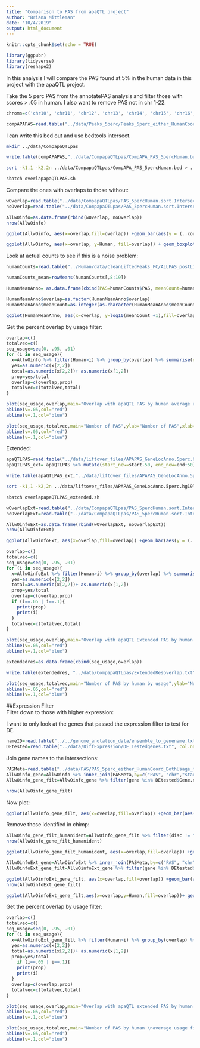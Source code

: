 ```yaml
---
title: "Comparison to PAS from apaQTL project"
author: "Briana Mittleman"
date: "10/4/2019"
output: html_document
---
```


```r
knitr::opts_chunk$set(echo = TRUE)
```


```r
library(ggpubr)
library(tidyverse)
library(reshape2)
```

In this analysis I will compare the PAS found at 5% in the human data in this project with the apaQTL project.  

Take the 5 perc PAS from the annotatePAS analysis and filter those with scores > .05 in human. I also want to remove PAS not in chr 1-22.  


```r
chroms=c('chr10', 'chr11', 'chr12', 'chr13', 'chr14', 'chr15', 'chr16', 'chr17', 'chr18', 'chr19', 'chr1', 'chr2', 'chr20', 'chr21', 'chr22', 'chr3', 'chr4', 'chr5', 'chr6', 'chr7','chr8', 'chr9')

compAPAPAS=read.table("../data/Peaks_5perc/Peaks_5perc_either_HumanCoordHummanUsage.bed", header =   T, stringsAsFactors = F)  %>%  filter(Human>=0.05, chr %in% chroms) 

```


I can write this bed out and use bedtools intersect. 

```bash
mkdir ../data/CompapaQTLpas
```


```r
write.table(compAPAPAS,"../data/CompapaQTLpas/CompAPA_PAS_5percHuman.bed", col.names = F, row.names = F, quote = F, sep="\t")
```

```bash
sort -k1,1 -k2,2n ../data/CompapaQTLpas/CompAPA_PAS_5percHuman.bed > ../data/CompapaQTLpas/CompAPA_PAS_5percHuman.sort.bed

sbatch overlapapaQTLPAS.sh
```


Compare the ones with overlaps to those without:

```r
wOverlap=read.table("../data/CompapaQTLpas/PAS_5percHuman.sort.Intersect.bed", col.names = colnames(compAPAPAS)) %>% mutate(overlap="yes")
noOverlap=read.table("../data/CompapaQTLpas/PAS_5percHuman.sort.Intersect.NoOverlap.bed", col.names = colnames(compAPAPAS)) %>% mutate(overlap="no")

AllwOinfo=as.data.frame(rbind(wOverlap, noOverlap))
nrow(AllwOinfo)
```


```r
ggplot(AllwOinfo, aes(x=overlap,fill=overlap)) +geom_bar(aes(y = (..count..)/sum(..count..)))+ scale_fill_brewer(palette = "Dark2")
```

```r
ggplot(AllwOinfo, aes(x=overlap, y=Human, fill=overlap)) + geom_boxplot() + scale_fill_brewer(palette = "Dark2") + stat_compare_means(method="t.test")
```


Look at actual counts to see if this is a noise problem:



```r
humanCounts=read.table("../Human/data/CleanLiftedPeaks_FC/ALLPAS_postLift_LocParsed_Human_fixed.fc",header = T, stringsAsFactors = F) %>% dplyr::select(-Chr, -Start,-End, -Strand, -Length)  %>% tidyr::separate(Geneid, sep = ":", into = c("disc", "PAS", "chr", "start", "end", "strand", "gene"))

humanCounts_mean=rowMeans(humanCounts[,8:19])

HumanMeanAnno= as.data.frame(cbind(PAS=humanCounts$PAS, meanCount=humanCounts_mean)) %>% inner_join(AllwOinfo, by= "PAS")

HumanMeanAnno$overlap=as.factor(HumanMeanAnno$overlap)
HumanMeanAnno$meanCount=as.integer(as.character(HumanMeanAnno$meanCount))
```

```r
ggplot(HumanMeanAnno, aes(x=overlap, y=log10(meanCount +1),fill=overlap)) + geom_boxplot() + scale_fill_brewer(palette = "Dark2")+ stat_compare_means(method="t.test") + labs(title="HC PAS counts by overlap with apaQTL PAS")
```

Get the percent overlap by usage filter:  

```r
overlap=c()
totalvec=c()
seq_usage=seq(0, .95, .01)
for (i in seq_usage){
  x=AllwOinfo %>% filter(Human>i) %>% group_by(overlap) %>% summarise(n=n())
  yes=as.numeric(x[2,2])
  total=as.numeric(x[2,2])+ as.numeric(x[1,2])
  prop=yes/total
  overlap=c(overlap,prop)
  totalvec=c(totalvec,total)
}

```

```r
plot(seq_usage,overlap,main="Overlap with apaQTL PAS by human average usage", ylab="Percent Overlap", xlab="Usage Cutoff")
abline(v=.05,col="red")
abline(v=.1,col="blue")
```

```r
plot(seq_usage,totalvec,main="Number of PAS",ylab="Number of PAS",xlab="Usage Cutoff" )
abline(v=.05,col="red")
abline(v=.1,col="blue")
```

Extended:  

```r
apaQTLPAS=read.table("../data/liftover_files/APAPAS_GeneLocAnno.5perc.hg19lifted.sorted.bed",stringsAsFactors = F,col.names = c("chr","start", "end", "PAS", "score","strand")) 
apaQTLPAS_ext= apaQTLPAS %>% mutate(start_new=start-50, end_new=end+50) %>% dplyr::select(chr,start_new, end_new, PAS, score, strand)

write.table(apaQTLPAS_ext,"../data/liftover_files/APAPAS_GeneLocAnno.5perc.hg19lifted_extended.bed",col.names = F, row.names = F, quote = F, sep="\t")
```

```bash
sort -k1,1 -k2,2n ../data/liftover_files/APAPAS_GeneLocAnno.5perc.hg19lifted_extended.bed > ../data/liftover_files/APAPAS_GeneLocAnno.5perc.hg19lifted_extended.sort.bed

sbatch overlapapaQTLPAS_extended.sh
```


```r
wOverlapExt=read.table("../data/CompapaQTLpas/PAS_5percHuman.sort.Intersect_ext.bed", col.names = colnames(compAPAPAS)) %>% mutate(overlap="yes")
noOverlapExt=read.table("../data/CompapaQTLpas/PAS_5percHuman.sort.Intersect.NoOverlap_ext.bed", col.names = colnames(compAPAPAS)) %>% mutate(overlap="no")

AllwOinfoExt=as.data.frame(rbind(wOverlapExt, noOverlapExt))
nrow(AllwOinfoExt)
```

```r
ggplot(AllwOinfoExt, aes(x=overlap,fill=overlap)) +geom_bar(aes(y = (..count..)/sum(..count..)))+ scale_fill_brewer(palette = "Dark2")
```


```r
overlap=c()
totalvec=c()
seq_usage=seq(0, .95, .01)
for (i in seq_usage){
  x=AllwOinfoExt %>% filter(Human>i) %>% group_by(overlap) %>% summarise(n=n())
  yes=as.numeric(x[2,2])
  total=as.numeric(x[2,2])+ as.numeric(x[1,2])
  prop=yes/total
  overlap=c(overlap,prop)
  if (i==.05 | i==.1){
    print(prop)
    print(i)
  }
  totalvec=c(totalvec,total)
}
```

```r
plot(seq_usage,overlap,main="Overlap with apaQTL Extended PAS by human average usage", ylab="Percent Overlap", xlab="Usage Cutoff")
abline(v=.05,col="red")
abline(v=.1,col="blue")
```

```r
extendedres=as.data.frame(cbind(seq_usage,overlap))

write.table(extendedres, "../data/CompapaQTLpas/ExtendedResoverlap.txt", col.names = T, row.names = F, quote = F)
```



```r
plot(seq_usage,totalvec,main="Number of PAS by human by usage",ylab="Number of PAS",xlab="Usage Cutoff" )
abline(v=.05,col="red")
abline(v=.1,col="blue")
```


##Expression Filter  
Filter down to those with higher expression: 

I want to only look at the genes that passed the expression filter to test for DE.  

```r
nameID=read.table("../../genome_anotation_data/ensemble_to_genename.txt",sep="\t", header = T, stringsAsFactors = F) %>% dplyr::select(Gene_stable_ID,Gene.name)
DEtested=read.table("../data/DiffExpression/DE_Testedgenes.txt", col.names = c("Gene_stable_ID"), stringsAsFactors = F) %>% inner_join(nameID, by="Gene_stable_ID")
```

Join gene names to the intersections:
```r
PASMeta=read.table("../data/PAS/PAS_5perc_either_HumanCoord_BothUsage_meta.txt",header = T,stringsAsFactors = F) %>% dplyr::select(PAS, gene, chr, start,end,disc)
AllwOinfo_gene=AllwOinfo %>% inner_join(PASMeta,by=c("PAS", "chr","start", "end"))
AllwOinfo_gene_filt=AllwOinfo_gene %>% filter(gene %in% DEtested$Gene.name )

nrow(AllwOinfo_gene_filt)
```

Now plot:  

```r
ggplot(AllwOinfo_gene_filt, aes(x=overlap,fill=overlap)) +geom_bar(aes(y = (..count..)/sum(..count..)))+ scale_fill_brewer(palette = "Dark2") + labs(title="Overlap with apaQTL PAS after filtering low expressed genes", y="percentage")

```

Remove those identified in chimp:

```r
AllwOinfo_gene_filt_humanident=AllwOinfo_gene_filt %>% filter(disc != "Chimp")
nrow(AllwOinfo_gene_filt_humanident)

ggplot(AllwOinfo_gene_filt_humanident, aes(x=overlap,fill=overlap)) +geom_bar(aes(y = (..count..)/sum(..count..)))+ scale_fill_brewer(palette = "Dark2") + labs(title="Overlap with apaQTL PAS after filtering low expressed genes\n and identified in chimp", y="percentage")
```


```r
AllwOinfoExt_gene=AllwOinfoExt %>% inner_join(PASMeta,by=c("PAS", "chr","start", "end"))
AllwOinfoExt_gene_filt=AllwOinfoExt_gene %>% filter(gene %in% DEtested$Gene.name )

ggplot(AllwOinfoExt_gene_filt, aes(x=overlap,fill=overlap)) +geom_bar(aes(y = (..count..)/sum(..count..)))+ scale_fill_brewer(palette = "Dark2") + labs(title="Overlap with apaQTL PAS after filtering low expressed genes \n extended PAS", y="percentage")
nrow(AllwOinfoExt_gene_filt)
```

```r
ggplot(AllwOinfoExt_gene_filt,aes(x=overlap,y=Human,fill=overlap))+ geom_boxplot() + stat_compare_means(method="t.test") + scale_fill_brewer(palette = "Dark2")
```

Get the percent overlap by usage filter:  

```r
overlap=c()
totalvec=c()
seq_usage=seq(0, .95, .01)
for (i in seq_usage){
  x=AllwOinfoExt_gene_filt %>% filter(Human>i) %>% group_by(overlap) %>% summarise(n=n())
  yes=as.numeric(x[2,2])
  total=as.numeric(x[2,2])+ as.numeric(x[1,2])
  prop=yes/total
    if (i==.05 | i==.1){
    print(prop)
    print(i)
  }
  overlap=c(overlap,prop)
  totalvec=c(totalvec,total)
}

```

```r
plot(seq_usage,overlap,main="Overlap with apaQTL extended PAS by human \naverage usage filtered by gene expression", ylab="Percent Overlap", xlab="Usage Cutoff")
abline(v=.05,col="red")
abline(v=.1,col="blue")
```

```r
plot(seq_usage,totalvec,main="Number of PAS by human \naverage usage filtered by gene expression",ylab="Number of PAS",xlab="Usage Cutoff" )
abline(v=.05,col="red")
abline(v=.1,col="blue")
```
